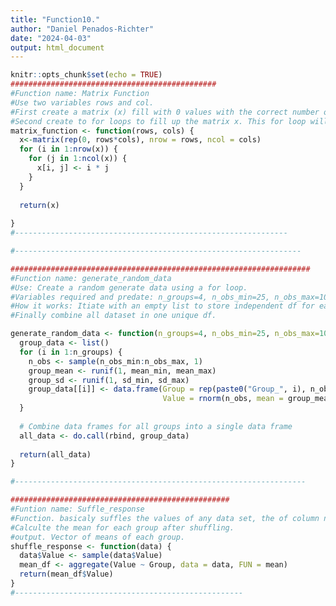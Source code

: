 ```yaml
---
title: "Function10."
author: "Daniel Penados-Richter"
date: "2024-04-03"
output: html_document
---
```



```r
knitr::opts_chunk$set(echo = TRUE)
##############################################
#Function name: Matrix Function 
#Use two variables rows and col. 
#First create a matrix (x) fill with 0 values with the correct number of rows, and cols, according to the variables. 
#Second create to for loops to fill up the matrix x. This for loop will loop in i in the first column and nrowX. Then will loop in j to select first row and ncol in x. lastly, will take the values i and j and will create a value multiplying both. 
matrix_function <- function(rows, cols) {
  x<-matrix(rep(0, rows*cols), nrow = rows, ncol = cols)
  for (i in 1:nrow(x)) {
    for (j in 1:ncol(x)) {
      x[i, j] <- i * j  
    }
  }
  
  return(x)
  
}
#-------------------------------------------------------------
```

```r
#----------------------------------------------------------------

###################################################################
#Function name: generate_random_data
#Use: Create a random generate data using a for loop. 
#Variables required and predate: n_groups=4, n_obs_min=25, n_obs_max=100, mean_min=12, mean_max=40, sd_min=2, sd_max=5
#How it works: Itiate with an empty list to store independent df for each group. Second creacte for loop to generate random parameter for each group base on n_groups.
#Finally combine all dataset in one unique df. 

generate_random_data <- function(n_groups=4, n_obs_min=25, n_obs_max=100, mean_min=12, mean_max=40, sd_min=2, sd_max=5) {
  group_data <- list()
  for (i in 1:n_groups) {
    n_obs <- sample(n_obs_min:n_obs_max, 1)
    group_mean <- runif(1, mean_min, mean_max)
    group_sd <- runif(1, sd_min, sd_max)
    group_data[[i]] <- data.frame(Group = rep(paste0("Group_", i), n_obs),
                                  Value = rnorm(n_obs, mean = group_mean, sd = group_sd))
  }
  
  # Combine data frames for all groups into a single data frame
  all_data <- do.call(rbind, group_data)
  
  return(all_data)
}

#-----------------------------------------------------------------

```

```r

#################################################
#Funtion name: Suffle_response
#Function. basicaly suffles the values of any data set, the of column name value, independently of other colums. 
#Calculte the mean for each group after shuffling. 
#output. Vector of means of each group. 
shuffle_response <- function(data) {
  data$Value <- sample(data$Value) 
  mean_df <- aggregate(Value ~ Group, data = data, FUN = mean)
  return(mean_df$Value)
}
#---------------------------------------------------
```